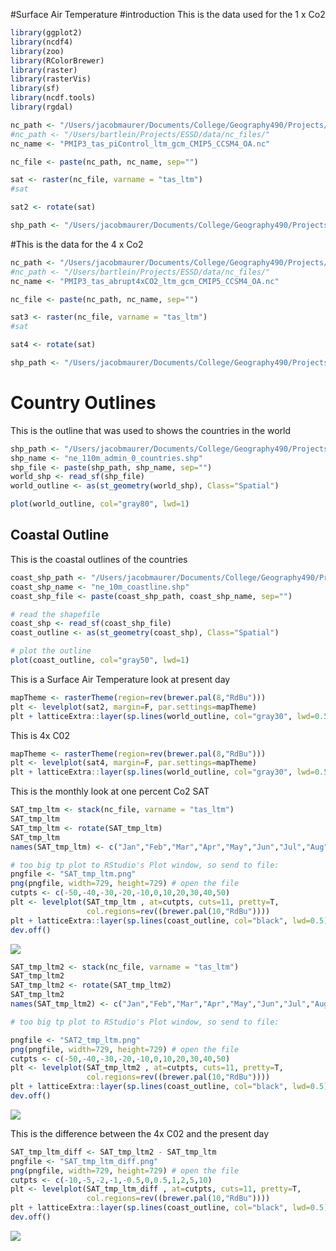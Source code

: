 #Surface Air Temperature
#introduction
This is the data used for the 1 x Co2
```r

library(ggplot2)
library(ncdf4)
library(zoo)
library(RColorBrewer)
library(raster)
library(rasterVis)
library(sf)
library(ncdf.tools)
library(rgdal)

nc_path <- "/Users/jacobmaurer/Documents/College/Geography490/Projects/geog490//"
#nc_path <- "/Users/bartlein/Projects/ESSD/data/nc_files/"
nc_name <- "PMIP3_tas_piControl_ltm_gcm_CMIP5_CCSM4_OA.nc"

nc_file <- paste(nc_path, nc_name, sep="")

sat <- raster(nc_file, varname = "tas_ltm")
#sat

sat2 <- rotate(sat)

shp_path <- "/Users/jacobmaurer/Documents/College/Geography490/Projects/geog490//"
```


#This is the data for the 4 x Co2
```r

nc_path <- "/Users/jacobmaurer/Documents/College/Geography490/Projects/geog490//"
#nc_path <- "/Users/bartlein/Projects/ESSD/data/nc_files/"
nc_name <- "PMIP3_tas_abrupt4xCO2_ltm_gcm_CMIP5_CCSM4_OA.nc"

nc_file <- paste(nc_path, nc_name, sep="")

sat3 <- raster(nc_file, varname = "tas_ltm")
#sat

sat4 <- rotate(sat)

shp_path <- "/Users/jacobmaurer/Documents/College/Geography490/Projects/geog490//"
```


# Country Outlines
This is the outline that was used to shows the countries in the world
```r

shp_path <- "/Users/jacobmaurer/Documents/College/Geography490/Projects/geog490//"
shp_name <- "ne_110m_admin_0_countries.shp"
shp_file <- paste(shp_path, shp_name, sep="")
world_shp <- read_sf(shp_file)
world_outline <- as(st_geometry(world_shp), Class="Spatial")

plot(world_outline, col="gray80", lwd=1)
```



## Coastal Outline
This is the coastal outlines of the countries
```r

coast_shp_path <- "/Users/jacobmaurer/Documents/College/Geography490/Projects/geog490//"
coast_shp_name <- "ne_10m_coastline.shp"
coast_shp_file <- paste(coast_shp_path, coast_shp_name, sep="")

# read the shapefile
coast_shp <- read_sf(coast_shp_file)
coast_outline <- as(st_geometry(coast_shp), Class="Spatial")

# plot the outline
plot(coast_outline, col="gray50", lwd=1)
```



This is a Surface Air Temperature look at present day
```r

mapTheme <- rasterTheme(region=rev(brewer.pal(8,"RdBu")))
plt <- levelplot(sat2, margin=F, par.settings=mapTheme)
plt + latticeExtra::layer(sp.lines(world_outline, col="gray30", lwd=0.5))
```


This is 4x C02 
```r

mapTheme <- rasterTheme(region=rev(brewer.pal(8,"RdBu")))
plt <- levelplot(sat4, margin=F, par.settings=mapTheme)
plt + latticeExtra::layer(sp.lines(world_outline, col="gray30", lwd=0.5))
```


This is the monthly look at one percent Co2 SAT
```r

SAT_tmp_ltm <- stack(nc_file, varname = "tas_ltm")
SAT_tmp_ltm
SAT_tmp_ltm <- rotate(SAT_tmp_ltm)
SAT_tmp_ltm
names(SAT_tmp_ltm) <- c("Jan","Feb","Mar","Apr","May","Jun","Jul","Aug","Sep","Oct","Nov","Dec")

# too big tp plot to RStudio's Plot window, so send to file:
pngfile <- "SAT_tmp_ltm.png"
png(pngfile, width=729, height=729) # open the file
cutpts <- c(-50,-40,-30,-20,-10,0,10,20,30,40,50)
plt <- levelplot(SAT_tmp_ltm , at=cutpts, cuts=11, pretty=T, 
                 col.regions=rev((brewer.pal(10,"RdBu"))))
plt + latticeExtra::layer(sp.lines(coast_outline, col="black", lwd=0.5))
dev.off()
```


![](SAT_tmp_ltm.png)
```r

SAT_tmp_ltm2 <- stack(nc_file, varname = "tas_ltm")
SAT_tmp_ltm2
SAT_tmp_ltm2 <- rotate(SAT_tmp_ltm2)
SAT_tmp_ltm2
names(SAT_tmp_ltm2) <- c("Jan","Feb","Mar","Apr","May","Jun","Jul","Aug","Sep","Oct","Nov","Dec")

# too big tp plot to RStudio's Plot window, so send to file:

pngfile <- "SAT2_tmp_ltm.png"
png(pngfile, width=729, height=729) # open the file
cutpts <- c(-50,-40,-30,-20,-10,0,10,20,30,40,50)
plt <- levelplot(SAT_tmp_ltm2 , at=cutpts, cuts=11, pretty=T, 
                 col.regions=rev((brewer.pal(10,"RdBu"))))
plt + latticeExtra::layer(sp.lines(coast_outline, col="black", lwd=0.5))
dev.off()
```

![](SAT2_tmp_ltm.png)


This is the difference between the 4x C02 and the present day
```r
SAT_tmp_ltm_diff <- SAT_tmp_ltm2 - SAT_tmp_ltm
pngfile <- "SAT_tmp_ltm_diff.png"
png(pngfile, width=729, height=729) # open the file
cutpts <- c(-10,-5,-2,-1,-0.5,0,0.5,1,2,5,10)
plt <- levelplot(SAT_tmp_ltm_diff , at=cutpts, cuts=11, pretty=T, 
                 col.regions=rev((brewer.pal(10,"RdBu"))))
plt + latticeExtra::layer(sp.lines(coast_outline, col="black", lwd=0.5))
dev.off()
```

![](SAT_tmp_ltm_diff.png)